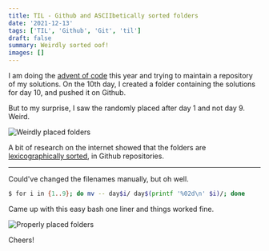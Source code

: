 ```yaml
---
title: TIL - Github and ASCIIbetically sorted folders
date: '2021-12-13'
tags: ['TIL', 'Github', 'Git', 'til']
draft: false
summary: Weirdly sorted oof!
images: []
---
```


I am doing the [advent of code](https://adventofcode.com/) this year and trying to maintain a repository of my solutions. On the 10th day, I created a folder containing the solutions for day 10, and pushed it on Github.

But to my surprise, I saw the randomly placed after day 1 and not day 9. Weird.

![Weirdly placed folders](/static/images/weirdlex.png)

A bit of research on the internet showed that the folders are [lexicographically sorted](https://stackoverflow.com/a/51075465/7507184), in Github repositories.

---

Could've changed the filenames manually, but oh well.

```bash
$ for i in {1..9}; do mv -- day$i/ day$(printf '%02d\n' $i)/; done
```

Came up with this easy bash one liner and things worked fine.

![Properly placed folders](/static/images/oklex.png)

Cheers!
